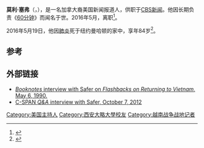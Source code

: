 {{Infobox person
| image        = Morley Safer (cropped).jpg
| image_size   = 250px
| name         = 莫利·塞弗<br/>Morley Safer
| caption      = 2010年5月的莫利·塞弗
| birth_date   = {{Birth date|1931|11|8}}
| birth_place  = [[加拿大|加拿大]][[安大略省|安大略省]][[多倫多|多倫多]]
| death_date   = {{Death date and age|2016|5|19|1931|11|8}}
| death_place  = [[美國|美國]][[紐約州|紐約州]][[紐約|紐約]][[曼哈頓|曼哈頓]]
| nationality  = {{CAN}}，{{USA}}<ref>{{Cite web |url=http://www.c-span.org/video/?308039-1%2Fqa-morley-safer |title=Q&A with Morley Safer |access-date=2022-03-04 |archive-date=2020-12-08 |archive-url=https://web.archive.org/web/20201208152012/https://www.c-span.org/video/?308039-1%2Fqa-morley-safer |dead-url=no }}</ref>
| years_active = 1964–2016
| occupation   = 新聞報導員
| spouse       = 珍·費亞爾（Jane Fearer）
| children   =  莎拉·艾莉絲·安妮·塞弗（Sarah Alice Anne Safer）
| religion     = [[猶太教|猶太教]]
| alma mater   = [[西安大略大學|西安大略大學]]
}}
'''莫利·塞弗'''（{{lang|en|'''Morley Safer'''}}，{{bd|1931年|11月8日|2016年|5月16日}}），是一名加拿大裔美国新闻报道人，供职于[[CBS新闻|CBS新闻]]。他因长期负责《[[60分钟|60分钟]]》而闻名于世。2016年5月，离职<ref name="washpo">{{cite news|last1=Schudel|first1=Matt|title=Morley Safer, longest-serving correspondent for CBS’s ‘60 Minutes,’ dies at 84|url=https://www.washingtonpost.com/entertainment/tv/morley-safer-longest-serving-correspondent-for-cbss-60-minutes-dies-at-84/2016/05/19/f9874f4e-1ddb-11e6-9c81-4be1c14fb8c8_story.html|accessdate=May 19, 2016|work=The Washington Post|date=May 19, 2016|archive-date=2020-11-02|archive-url=https://web.archive.org/web/20201102172935/https://www.washingtonpost.com/entertainment/tv/morley-safer-longest-serving-correspondent-for-cbss-60-minutes-dies-at-84/2016/05/19/f9874f4e-1ddb-11e6-9c81-4be1c14fb8c8_story.html|dead-url=no}}</ref>。

2016年5月19日，他因[[肺炎|肺炎]]死于纽约曼哈顿的家中，享年84岁<ref>{{cite web|url=http://www.nytimes.com/2016/05/19/business/media/morley-safer-dies.html?_r|title=Morley Safer, Mainstay of ‘60 Minutes,’ Is Dead at 84|publisher=[[The_New_York_Times|The New York Times]]|author=Robert D. McFadden|accessdate=May 19, 2016|date=May 19, 2016|archive-date=2019-07-02|archive-url=https://web.archive.org/web/20190702125717/https://www.nytimes.com/2016/05/19/business/media/morley-safer-dies.html?_r|dead-url=no}}</ref>。

==参考==
{{reflist}}

==外部链接==
*[https://web.archive.org/web/20101116231600/http://booknotes.org/Watch/12151-1/Morley+Safer.aspx ''Booknotes'' interview with Safer on ''Flashbacks on Returning to Vietnam'', May 6, 1990.]
*[http://www.c-span.org/video/?308039-1/qa-morley-safer C-SPAN ''Q&A'' interview with Safer, October 7, 2012] {{Wayback|url=http://www.c-span.org/video/?308039-1%2Fqa-morley-safer |date=20201208152012 }}

{{DEFAULTSORT:Safer, Morley}}
[[Category:美国主持人|Category:美国主持人]]
[[Category:西安大略大學校友|Category:西安大略大學校友]]
[[Category:越南战争战地记者|Category:越南战争战地记者]]